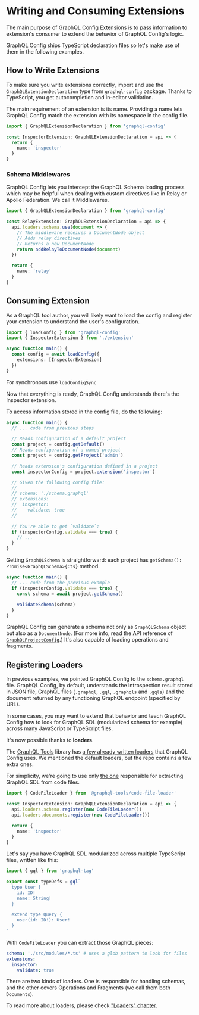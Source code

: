 
# Writing and Consuming Extensions

The main purpose of GraphQL Config Extensions is to pass information to extension's consumer to extend the behavior of GraphQL Config's logic.

GraphQL Config ships TypeScript declaration files so let's make use of them in the following examples.

## How to Write Extensions

To make sure you write extensions correctly, import and use the `GraphQLExtensionDeclaration` type from `graphql-config` package. Thanks to TypeScript, you get autocompletion and in-editor validation.

The main requirement of an extension is its name. Providing a name lets GraphQL Config match the extension with its namespace in the config file.

```ts
import { GraphQLExtensionDeclaration } from 'graphql-config'

const InspectorExtension: GraphQLExtensionDeclaration = api => {
  return {
    name: 'inspector'
  }
}
```

### Schema Middlewares

GraphQL Config lets you intercept the GraphQL Schema loading process which may be helpful when dealing with custom directives like in Relay or Apollo Federation. We call it Middlewares.

```ts
import { GraphQLExtensionDeclaration } from 'graphql-config'

const RelayExtension: GraphQLExtensionDeclaration = api => {
  api.loaders.schema.use(document => {
    // The middleware receives a DocumentNode object
    // Adds relay directives
    // Returns a new DocumentNode
    return addRelayToDocumentNode(document)
  })

  return {
    name: 'relay'
  }
}
```

## Consuming Extension

As a GraphQL tool author, you will likely want to load the config and register your extension to understand the user's configuration.

```ts
import { loadConfig } from 'graphql-config'
import { InspectorExtension } from './extension'

async function main() {
  const config = await loadConfig({
    extensions: [InspectorExtension]
  })
}
```

<Callout>For synchronous use `loadConfigSync`</Callout>

Now that everything is ready, GraphQL Config understands there's the Inspector extension.

To access information stored in the config file, do the following:

```ts
async function main() {
  // ... code from previous steps

  // Reads configuration of a default project
  const project = config.getDefault()
  // Reads configuration of a named project
  const project = config.getProject('admin')

  // Reads extension's configuration defined in a project
  const inspectorConfig = project.extension('inspector')

  // Given the following config file:
  //
  // schema: './schema.graphql'
  // extensions:
  //  inspector:
  //    validate: true
  //

  // You're able to get `validate`:
  if (inspectorConfig.validate === true) {
    // ...
  }
}
```

Getting `GraphQLSchema` is straightforward: each project has `getSchema(): Promise<GraphQLSchema>{:ts}` method.

```ts
async function main() {
  // ... code from the previous example
  if (inspectorConfig.validate === true) {
    const schema = await project.getSchema()

    validateSchema(schema)
  }
}
```

GraphQL Config can generate a schema not only as `GraphQLSchema` object but also as a `DocumentNode`. (For more info, read the API reference of [`GraphQLProjectConfig`](api-graphql-project-config).)
It's also capable of loading operations and fragments.

## Registering Loaders

In previous examples, we pointed GraphQL Config to the `schema.graphql` file. GraphQL Config, by default, understands the Introspection result stored in JSON file, GraphQL files (`.graphql`, `.gql`, `.graphqls` and `.gqls`) and the document returned by any functioning GraphQL endpoint (specified by URL).

In some cases, you may want to extend that behavior and teach GraphQL Config how to look for GraphQL SDL (modularized schema for example) across many JavaScript or TypeScript files.

It's now possible thanks to **loaders**.

The [GraphQL Tools](https://github.com/ardatan/graphql-tools) library has [a few already written loaders](https://github.com/ardatan/graphql-tools/tree/master/packages/loaders) that GraphQL Config uses. We mentioned the default loaders, but the repo contains a few extra ones.

For simplicity, we're going to use only [the one](https://github.com/ardatan/graphql-tools/tree/master/packages/loaders/code-file) responsible for extracting GraphQL SDL from code files.

```ts
import { CodeFileLoader } from '@graphql-tools/code-file-loader'

const InspectorExtension: GraphQLExtensionDeclaration = api => {
  api.loaders.schema.register(new CodeFileLoader())
  api.loaders.documents.register(new CodeFileLoader())

  return {
    name: 'inspector'
  }
}
```

Let's say you have GraphQL SDL modularized across multiple TypeScript files, written like this:

```ts
import { gql } from 'graphql-tag'

export const typeDefs = gql`
  type User {
    id: ID!
    name: String!
  }

  extend type Query {
    user(id: ID!): User!
  }
`
```

With `CodeFileLoader` you can extract those GraphQL pieces:

```yaml
schema: './src/modules/*.ts' # uses a glob pattern to look for files
extensions:
  inspector:
    validate: true
```

There are two kinds of loaders. One is responsible for handling schemas, and the other covers Operations and Fragments (we call them both `Documents`).

To read more about loaders, please check ["Loaders" chapter](./author-loaders).
